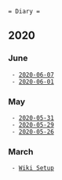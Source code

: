  = Diary =
== 2020 ==

=== June ===
  - [[2020-06-07]]
  - [[2020-06-01]]

=== May ===
  - [[2020-05-31]]
  - [[2020-05-29]]
  - [[2020-05-26]]

=== March ===
  - [[2020-03-25|Wiki Setup]]
